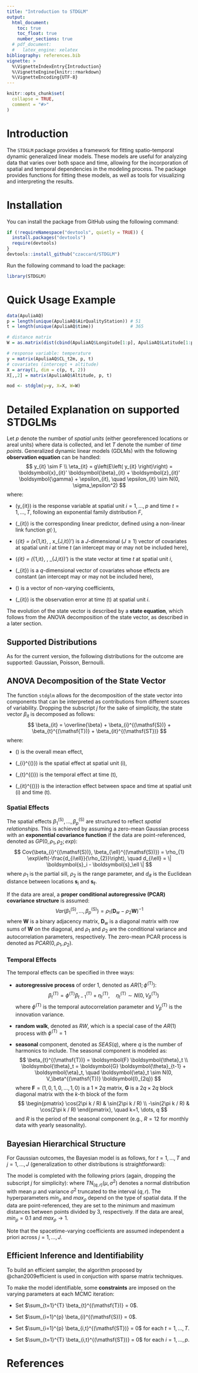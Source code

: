 ```yaml
---
title: "Introduction to STDGLM"
output: 
  html_document:
    toc: true
    toc_float: true
    number_sections: true
  # pdf_document:
  #   latex_engine: xelatex
bibliography: references.bib
vignette: >
  %\VignetteIndexEntry{Introduction}
  %\VignetteEngine{knitr::rmarkdown}
  %\VignetteEncoding{UTF-8}
---
```


```r
knitr::opts_chunk$set(
  collapse = TRUE,
  comment = "#>"
)
```



# Introduction
The `STDGLM` package provides a framework for fitting spatio-temporal dynamic generalized linear models. These models are useful for analyzing data that varies over both space and time, allowing for the incorporation of spatial and temporal dependencies in the modeling process. The package provides functions for fitting these models, as well as tools for visualizing and interpreting the results.

# Installation
You can install the package from GitHub using the following command:
```r
if (!requireNamespace("devtools", quietly = TRUE)) {
  install.packages("devtools")
  require(devtools)
}
devtools::install_github("czaccard/STDGLM")
```


Run the following command to load the package:

```r
library(STDGLM)
```


# Quick Usage Example
```r
data(ApuliaAQ)
p = length(unique(ApuliaAQ$AirQualityStation)) # 51
t = length(unique(ApuliaAQ$time))              # 365

# distance matrix
W = as.matrix(dist(cbind(ApuliaAQ$Longitude[1:p], ApuliaAQ$Latitude[1:p])))

# response variable: temperature
y = matrix(ApuliaAQ$CL_t2m, p, t)
# covariates (intercept + altitude)
X = array(1, dim = c(p, t, 2))
X[,,2] = matrix(ApuliaAQ$Altitude, p, t)

mod <- stdglm(y=y, X=X, W=W)
```


# Detailed Explanation on supported STDGLMs
Let $p$ denote the number of *spatial units* (either georeferenced locations or areal units) where data is collected, and let $T$ denote the number of *time points*. Generalized dynamic linear models (GDLMs) with the following **observation equation** can be handled:
$$
    y_{it} \sim F \\
    \eta_{it} = g\left(E\left( y_{it} \right)\right) = \boldsymbol{x}_{it}' \boldsymbol{\beta}_{it} + \boldsymbol{z}_{it}' \boldsymbol{\gamma} + \epsilon_{it}, \quad \epsilon_{it} \sim N(0, \sigma_\epsilon^2)
$$
where:

- \(y_{it}\) is the response variable at spatial unit $i=1, \dots, p$ and time $t=1, \dots, T$, following an exponential family distribution $F$,

- \(\eta_{it}\) is the corresponding linear predictor, defined using a non-linear link function $g(\cdot)$,

- \(\boldsymbol{x}_{it} = (x_{1,it}, \dots, x_{J,it})'\) is a $J$-dimensional ($J\ge 1$) vector of covariates at spatial unit $i$ at time $t$ (an intercept may or may not be included here),

- \(\boldsymbol{\beta}_{it} = (\beta_{1,it}, \dots, \beta_{J,it})'\) is the state vector at time $t$ at spatial unit $i$,

- \(\boldsymbol{z}_{it}\) is a $q$-dimensional vector of covariates whose effects are constant (an intercept may or may not be included here),

- \(\boldsymbol{\gamma}\) is a vector of non-varying coefficients,

- \(\epsilon_{it}\) is the observation error at time \(t\) at spatial unit $i$.

The evolution of the state vector is described by a **state equation**, which follows from the ANOVA decomposition of the state vector, as described in a later section.



## Supported Distributions
As for the current version, the following distributions for the outcome are supported: Gaussian, Poisson, Bernoulli.


## ANOVA Decomposition of the State Vector
The function `stdglm` allows for the decomposition of the state vector into components that can be interpreted as contributions from different sources of variability. Dropping the subscript $j$ for the sake of simplicity, the state vector $\beta_{it}$ is decomposed as follows:
$$
\beta_{it} = \overline{\beta} + \beta_{i}^{(\mathsf{S})} + \beta_{t}^{(\mathsf{T})} + \beta_{it}^{(\mathsf{ST})}
$$
where:

- \(\overline{\beta}\) is the overall mean effect,

- \(\beta_{i}^{(\mathsf{S})}\) is the spatial effect at spatial unit \(i\),

- \(\beta_{t}^{(\mathsf{T})}\) is the temporal effect at time \(t\),

- \(\beta_{it}^{(\mathsf{ST})}\) is the interaction effect between space and time at spatial unit \(i\) and time \(t\).


### Spatial Effects
The spatial effects $\beta_{1}^{(\mathsf{S})}, \dots, \beta_{p}^{(\mathsf{S})}$ are structured to reflect *spatial relationships*. This is achieved by assuming a zero-mean Gaussian process with an **exponential covariance function** if the data are point-referenced, denoted as $GP(0, \rho_{1}, \rho_{2}; exp)$:
$$
        Cov(\beta_{i}^{(\mathsf{S})}, \beta_{\ell}^{(\mathsf{S})}) = \rho_{1} \exp\left(-\frac{d_{i\ell}}{\rho_{2}}\right), \quad d_{i\ell} = \| \boldsymbol{s}_i - \boldsymbol{s}_\ell \|
$$
where $\rho_{1}$ is the partial sill, $\rho_{2}$ is the range parameter, and $d_{i\ell}$ is the Euclidean distance between locations $\boldsymbol{s}_i$ and $\boldsymbol{s}_\ell$. 

If the data are areal, a **proper conditional autoregressive (PCAR) covariance structure** is assumed:
$$
    Var(\beta_{1}^{(\mathsf{S})}, \dots, \beta_{p}^{(\mathsf{S})}) = \rho_{1} \left( \boldsymbol{D}_w - \rho_{2} \boldsymbol{W} \right)^{-1}
$$
where $\boldsymbol{W}$ is a binary adjacency matrix, $\boldsymbol{D}_w$ is a diagonal matrix with row sums of $\boldsymbol{W}$ on the diagonal, and $\rho_{1}$ and $\rho_{2}$ are the conditional variance and autocorrelation parameters, respectively. The zero-mean PCAR process is denoted as $PCAR(0, \rho_{1}, \rho_{2})$.


### Temporal Effects
The temporal effects can be specified in three ways:

- **autoregressive process** of order 1, denoted as $AR(1; \phi^{(\mathsf{T})})$:
$$
    \beta_{t}^{(\mathsf{T})} = \phi^{(\mathsf{T})} \beta_{t-1}^{(\mathsf{T})} + \eta_{t}^{(\mathsf{T})}, \quad \eta_{t}^{(\mathsf{T})} \sim N(0, V_\beta^{(\mathsf{T})})
$$
where $\phi^{(\mathsf{T})}$ is the temporal autocorrelation parameter and $V_\beta^{(\mathsf{T})}$ is the innovation variance.

- **random walk**, denoted as $RW$, which is a special case of the $AR(1)$ process with $\phi^{(\mathsf{T})} = 1$

- **seasonal** component, denoted as $SEAS(q)$, where $q$ is the number of harmonics to include. The seasonal component is modeled as:
$$
    \beta_{t}^{(\mathsf{T})} = \boldsymbol{F} \boldsymbol{\theta}_t \\
    \boldsymbol{\theta}_t = \boldsymbol{G} \boldsymbol{\theta}_{t-1} + \boldsymbol{\eta}_t, \quad \boldsymbol{\eta}_t \sim N(0, V_\beta^{(\mathsf{T})} \boldsymbol{I}_{2q})
$$
where $\boldsymbol{F} = (1, 0, 1, 0, \dots, 1, 0)$ is a $1 \times 2q$ matrix, $\boldsymbol{G}$ is a $2q \times 2q$ block diagonal matrix with the $k$-th block of the form
$$    
    \begin{pmatrix}
        \cos(2\pi k / R) & \sin(2\pi k / R) \\
        -\sin(2\pi k / R) & \cos(2\pi k / R)
    \end{pmatrix}, \quad k=1, \dots, q
$$
and $R$ is the period of the seasonal component (e.g., $R=12$ for monthly data with yearly seasonality).





## Bayesian Hierarchical Structure
For Gaussian outcomes, the Bayesian model is as follows, for $t=1, \dots, T$ and $j=1, \dots, J$ (generalization to other distributions is straightforward):
\begin{align*}
    y_{it} &\sim N(\boldsymbol{x}_{it}' \boldsymbol{\beta}_{it} + \boldsymbol{z}_{it}' \boldsymbol{\gamma}, \sigma_\epsilon^2) \\
    \boldsymbol{\beta}_{j,t} &= \boldsymbol{1}_p \overline{\beta}_j + \boldsymbol{\beta}_j^{(\mathsf{S})} + \boldsymbol{1}_p \beta_{j,t}^{(\mathsf{T})} + \boldsymbol{\beta}_{j,t}^{(\mathsf{ST})} \\
    \boldsymbol{\beta_j}^{(\mathsf{S})} &= (\beta_{j,1}^{(\mathsf{S})}, \dots, \beta_{j,p}^{(\mathsf{S})})' \sim GP(0, \rho_{j,1}^{(\mathsf{S})}, \rho_{j,2}^{(\mathsf{S})}; exp) \quad or \quad PCAR(0, \rho_{j,1}^{(\mathsf{S})}, \rho_{j,2}^{(\mathsf{S})}) \\
    \beta_{j,t}^{(\mathsf{T})} &\sim AR(1; \phi_j^{(\mathsf{T})}) \quad or \quad RW \quad or \quad SEAS(q_j) \\
    \boldsymbol{\beta}_{j,t}^{(\mathsf{ST})} &= (\beta_{j,1t}^{(\mathsf{ST})}, \dots, \beta_{j,pt}^{(\mathsf{ST})})' \sim GP(\phi_j^{(\mathsf{ST})} \boldsymbol{\beta}_{j,t-1}^{(\mathsf{ST})}, \rho_{j,1}^{(\mathsf{ST})}, \rho_{j,2}^{(\mathsf{ST})}; exp) \quad or \quad PCAR(\phi_j^{(\mathsf{ST})} \boldsymbol{\beta}_{j,t-1}^{(\mathsf{ST})}, \rho_{j,1}^{(\mathsf{ST})}, \rho_{j,2}^{(\mathsf{ST})})
\end{align*}

The model is completed with the following priors (again, dropping the subscript $j$ for simplicity):
\begin{align*}
    \overline{\beta} &\sim N(0, V_\gamma) \\
    \beta_{0}^{(\mathsf{T})} &\sim N(0, V_{\beta_0}) \\
    \boldsymbol{\beta}_{0}^{(\mathsf{ST})} &\sim N_p(0, V_{\beta_0} \boldsymbol{I}_p) \\
    \boldsymbol{\gamma} &\sim N_q(0, V_\gamma) \\
    \sigma_\epsilon^2 &\sim IG(a_\epsilon, b_\epsilon) \\
    \rho_1^{(\mathsf{S})} &\sim IG(a_{\rho, S}, b_{\rho, S}) \\
    \rho_2^{(\mathsf{S})} &\sim U(min_\rho, max_\rho) \\
    \rho_1^{(\mathsf{ST})} &\sim IG(a_{\rho, ST}, b_{\rho, ST}) \\
    \rho_2^{(\mathsf{ST})} &\sim U(min_\rho, max_\rho) \\
    \phi^{(\mathsf{T})} &\sim TN_{(-1, 1)}(0, 1) \\
    \phi^{(\mathsf{ST})} &\sim TN_{(-1, 1)}(0, 1) \\
    V_\beta^{(\mathsf{T})} &\sim IG(a^{(\mathsf{T})}, b^{(\mathsf{T})})
\end{align*}
where $TN_{(q, r)}(\mu, \sigma^2)$ denotes a normal distribution with mean $\mu$ and variance $\sigma^2$ truncated to the interval $(q, r)$. The hyperparameters $min_\rho$ and $max_\rho$ depend on the type of spatial data. If the data are point-referenced, they are set to the minimum and maximum distances between points divided by 3, respectively. If the data are areal, $min_\rho= 0.1$ and $max_\rho \rightarrow 1$.

Note that the spacetime-varying coefficients are assumed independent a priori across $j=1,\dots,J$.


## Efficient Inference and Identifiability
To build an efficient sampler, the algorithm proposed by @chan2009efficient is used in conjuction with sparse matrix techniques.

To make the model identifiable, some **constraints** are imposed on the varying parameters at each MCMC iteration:

- Set $\sum_{t=1}^{T} \beta_{t}^{(\mathsf{T})} = 0$.

- Set $\sum_{i=1}^{p} \beta_{i}^{(\mathsf{S})} = 0$.

- Set $\sum_{i=1}^{p} \beta_{i,t}^{(\mathsf{ST})} = 0$ for each $t=1,\dots,T$.

- Set $\sum_{t=1}^{T} \beta_{i,t}^{(\mathsf{ST})} = 0$ for each $i=1,\dots,p$.




# References

